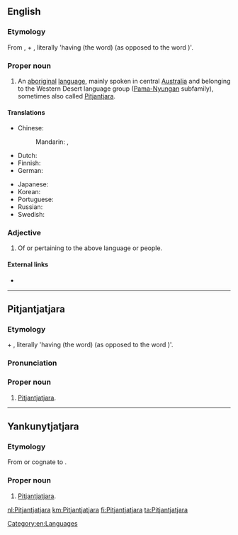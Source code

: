 {{also|pitjantjatjara}}
==English==
{{wikipedia}}

===Etymology===
From {{etyl|pjt|en}}, {{term|pitjantja|lang=pjt}} + {{term|tjara|lang=pjt}}, literally 'having (the word) {{term|pitjantja}} (as opposed to the word {{term|yankunytja}})'.

===Proper noun===
{{en-proper noun}}

# An [[aboriginal]] [[language]], mainly spoken in central [[Australia]] and belonging to the Western Desert language group ([[Pama-Nyungan]] subfamily), sometimes also called [[Pitjantjara]].

====Translations====
{{trans-top|the aboriginal language mainly spoken in central Australia}}
* Chinese:
*: Mandarin: {{t|cmn|皮堅加加拉印地安語|sc=Hani}}, {{t|cmn|皮坚加加拉印地安语|tr=Píjiānjiājiālā yìndìān yǔ|sc=Hani}}
* Dutch: {{t+|nl|Pitjantjatjara}}
* Finnish: {{t+|fi|pitjantjatjara}}
* German: {{t|de|Pitjantjatjara|n}}
{{trans-mid}}
* Japanese: {{t|ja|ピチャンチャチャラ語|tr=Pichanchachara-go|sc=Jpan}}
* Korean: {{t|ko|피짠짜짜라어|tr=Pijjanjjajjara-eo|sc=Kore}}
* Portuguese: {{t+|pt|pitjantjatjara}}
* Russian: {{t|ru|питьянтьятьяра|m|f|tr=pitʹjantʹjatʹjára|sc=Cyrl}}
* Swedish: {{t+|sv|pitjantjatjara}}
{{trans-bottom}}

===Adjective===
{{en-adj|-}}

# Of or pertaining to the above language or people.

====External links====
* {{ethnologue|code=pjt}}

[[Category:en:Languages]]

----

==Pitjantjatjara==

===Etymology===
{{term|pitjantja|Pitjantja|lang=pjt}} + {{term|tjara|lang=pjt}}, literally 'having (the word) {{term|pitjantja}} (as opposed to the word {{term|yankunytja}})'.

===Pronunciation===
{{rfp|lang=pjt}}

===Proper noun===
{{head|pjt|proper noun}}

# [[#English|Pitjantjatjara]].

----

==Yankunytjatjara==

===Etymology===
From or cognate to {{etyl|pjt|kdd}} {{term|Pitjantjatjara|lang=pjt}}.

===Proper noun===
{{head|kdd|proper noun}}

# [[#English|Pitjantjatjara]].

[[nl:Pitjantjatjara]]
[[km:Pitjantjatjara]]
[[fi:Pitjantjatjara]]
[[ta:Pitjantjatjara]]